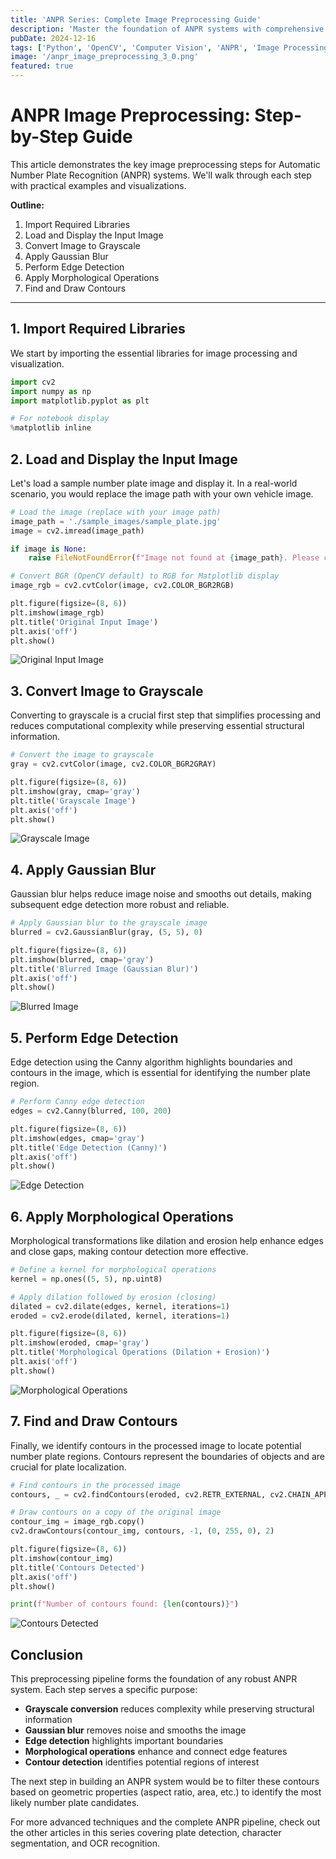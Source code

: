 ```yaml
---
title: 'ANPR Series: Complete Image Preprocessing Guide'
description: 'Master the foundation of ANPR systems with comprehensive image preprocessing techniques using OpenCV and Python.'
pubDate: 2024-12-16
tags: ['Python', 'OpenCV', 'Computer Vision', 'ANPR', 'Image Processing']
image: '/anpr_image_preprocessing_3_0.png'
featured: true
---
```


# ANPR Image Preprocessing: Step-by-Step Guide

This article demonstrates the key image preprocessing steps for Automatic Number Plate Recognition (ANPR) systems. We'll walk through each step with practical examples and visualizations.

**Outline:**
1. Import Required Libraries
2. Load and Display the Input Image
3. Convert Image to Grayscale
4. Apply Gaussian Blur
5. Perform Edge Detection
6. Apply Morphological Operations
7. Find and Draw Contours

---

## 1. Import Required Libraries

We start by importing the essential libraries for image processing and visualization.

```python
import cv2
import numpy as np
import matplotlib.pyplot as plt

# For notebook display
%matplotlib inline
```

## 2. Load and Display the Input Image

Let's load a sample number plate image and display it. In a real-world scenario, you would replace the image path with your own vehicle image.

```python
# Load the image (replace with your image path)
image_path = './sample_images/sample_plate.jpg'
image = cv2.imread(image_path)

if image is None:
    raise FileNotFoundError(f"Image not found at {image_path}. Please check the path.")

# Convert BGR (OpenCV default) to RGB for Matplotlib display
image_rgb = cv2.cvtColor(image, cv2.COLOR_BGR2RGB)

plt.figure(figsize=(8, 6))
plt.imshow(image_rgb)
plt.title('Original Input Image')
plt.axis('off')
plt.show()
```

![Original Input Image](/anpr_image_preprocessing_3_0.png)

## 3. Convert Image to Grayscale

Converting to grayscale is a crucial first step that simplifies processing and reduces computational complexity while preserving essential structural information.

```python
# Convert the image to grayscale
gray = cv2.cvtColor(image, cv2.COLOR_BGR2GRAY)

plt.figure(figsize=(8, 6))
plt.imshow(gray, cmap='gray')
plt.title('Grayscale Image')
plt.axis('off')
plt.show()
```

![Grayscale Image](/anpr_image_preprocessing_5_0.png)

## 4. Apply Gaussian Blur

Gaussian blur helps reduce image noise and smooths out details, making subsequent edge detection more robust and reliable.

```python
# Apply Gaussian blur to the grayscale image
blurred = cv2.GaussianBlur(gray, (5, 5), 0)

plt.figure(figsize=(8, 6))
plt.imshow(blurred, cmap='gray')
plt.title('Blurred Image (Gaussian Blur)')
plt.axis('off')
plt.show()
```

![Blurred Image](/anpr_image_preprocessing_7_0.png)

## 5. Perform Edge Detection

Edge detection using the Canny algorithm highlights boundaries and contours in the image, which is essential for identifying the number plate region.

```python
# Perform Canny edge detection
edges = cv2.Canny(blurred, 100, 200)

plt.figure(figsize=(8, 6))
plt.imshow(edges, cmap='gray')
plt.title('Edge Detection (Canny)')
plt.axis('off')
plt.show()
```

![Edge Detection](/anpr_image_preprocessing_9_0.png)

## 6. Apply Morphological Operations

Morphological transformations like dilation and erosion help enhance edges and close gaps, making contour detection more effective.

```python
# Define a kernel for morphological operations
kernel = np.ones((5, 5), np.uint8)

# Apply dilation followed by erosion (closing)
dilated = cv2.dilate(edges, kernel, iterations=1)
eroded = cv2.erode(dilated, kernel, iterations=1)

plt.figure(figsize=(8, 6))
plt.imshow(eroded, cmap='gray')
plt.title('Morphological Operations (Dilation + Erosion)')
plt.axis('off')
plt.show()
```

![Morphological Operations](/anpr_image_preprocessing_11_0.png)

## 7. Find and Draw Contours

Finally, we identify contours in the processed image to locate potential number plate regions. Contours represent the boundaries of objects and are crucial for plate localization.

```python
# Find contours in the processed image
contours, _ = cv2.findContours(eroded, cv2.RETR_EXTERNAL, cv2.CHAIN_APPROX_SIMPLE)

# Draw contours on a copy of the original image
contour_img = image_rgb.copy()
cv2.drawContours(contour_img, contours, -1, (0, 255, 0), 2)

plt.figure(figsize=(8, 6))
plt.imshow(contour_img)
plt.title('Contours Detected')
plt.axis('off')
plt.show()

print(f"Number of contours found: {len(contours)}")
```

![Contours Detected](/anpr_image_preprocessing_13_0.png)

## Conclusion

This preprocessing pipeline forms the foundation of any robust ANPR system. Each step serves a specific purpose:

- **Grayscale conversion** reduces complexity while preserving structural information
- **Gaussian blur** removes noise and smooths the image
- **Edge detection** highlights important boundaries
- **Morphological operations** enhance and connect edge features
- **Contour detection** identifies potential regions of interest

The next step in building an ANPR system would be to filter these contours based on geometric properties (aspect ratio, area, etc.) to identify the most likely number plate candidates.

For more advanced techniques and the complete ANPR pipeline, check out the other articles in this series covering plate detection, character segmentation, and OCR recognition.
